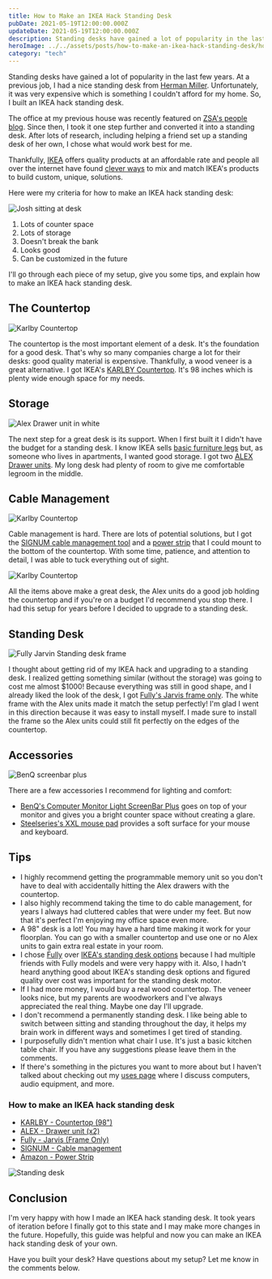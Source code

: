 ```yaml
---
title: How to Make an IKEA Hack Standing Desk
pubDate: 2021-05-19T12:00:00.000Z
updateDate: 2021-05-19T12:00:00.000Z
description: Standing desks have gained a lot of popularity in the last few years. At a previous job, I had a nice standing desk from
heroImage: ../../assets/posts/how-to-make-an-ikea-hack-standing-desk/how-to-make-an-ikea-hack-standing-desk-thumb.jpeg
category: "tech"
---
```


Standing desks have gained a lot of popularity in the last few years. At a previous job, I had a nice standing desk from [Herman Miller](https://www.hermanmiller.com). Unfortunately, it was very expensive which is something I couldn't afford for my home. So, I built an IKEA hack standing desk.

The office at my previous house was recently featured on [ZSA's people blog](https://people.zsa.io/josh-medeski/). Since then, I took it one step further and converted it into a standing desk. After lots of research, including helping a friend set up a standing desk of her own, I chose what would work best for me.

Thankfully, [IKEA](https://www.ikea.com/) offers quality products at an affordable rate and people all over the internet have found [clever ways](https://www.ikeahackers.net) to mix and match IKEA's products to build custom, unique, solutions.

Here were my criteria for how to make an IKEA hack standing desk:


<Image
  src={joshSittingAtDesk}
  alt="Josh sitting at desk"
  class="rounded-xl sm:float-right sm:mb-2 sm:ml-2 sm:mt-0"
  width={300}
  height={225}
/>

1. Lots of counter space
2. Lots of storage
3. Doesn't break the bank
4. Looks good
5. Can be customized in the future

I'll go through each piece of my setup, give you some tips, and explain how to make an IKEA hack standing desk.

## The Countertop


<Image
  src={countertop}
  alt="Karlby Countertop"
  class="sm:float-left sm:mb-16 sm:mr-4 sm:mt-0"
  width={240}
  height={132}
/>

The countertop is the most important element of a desk. It's the foundation for a good desk. That's why so many companies charge a lot for their desks: good quality material is expensive. Thankfully, a wood veneer is a great alternative. I got IKEA's [KARLBY Countertop](https://www.ikea.com/us/en/p/karlby-countertop-walnut-veneer-70335212/). It's 98 inches which is plenty wide enough space for my needs.

## Storage


<Image
  src={alexDrawe}
  alt="Alex Drawer unit in white"
  class="rounded-xl sm:float-right sm:mb-2 sm:ml-2 sm:mt-0"
  width={137}
  height={200}
/>

The next step for a great desk is its support. When I first built it I didn't have the budget for a standing desk. I know IKEA sells [basic furniture legs](https://www.ikea.com/us/en/p/torsklint-leg-light-gray-90365458/) but, as someone who lives in apartments, I wanted good storage. I got two [ALEX Drawer units](https://www.ikea.com/us/en/p/alex-drawer-unit-white-00473546/). My long desk had plenty of room to give me comfortable legroom in the middle.

## Cable Management

<Image
  src="../../assets/posts/how-to-make-an-ikea-hack-standing-desk/signum-cable-management-horizontal.jpg"
  alt="Karlby Countertop"
  class="rounded-xl sm:float-right sm:mb-2 sm:ml-2 sm:mt-0"
  width={200}
  height={65}
/>

Cable management is hard. There are lots of potential solutions, but I got the [SIGNUM cable management tool](https://www.ikea.com/us/en/p/signum-cable-management-horizontal-silver-color-30200253/) and a [power strip](https://www.amazon.com/dp/B08FCDWYJ1/) that I could mount to the bottom of the countertop. With some time, patience, and attention to detail, I was able to tuck everything out of sight.

<Image
  src="../../assets/posts/how-to-make-an-ikea-hack-standing-desk/cable-management-example.jpg"
  alt="Karlby Countertop"
  width={820}
  height={349}
/>

All the items above make a great desk, the Alex units do a good job holding the countertop and if you're on a budget I'd recommend you stop there. I had this setup for years before I decided to upgrade to a standing desk.

## Standing Desk


<Image
  src={frameOnly}
  alt="Fully Jarvin Standing desk frame"
  class="h-auto w-[200px] rounded-xl sm:float-right sm:mb-2 sm:ml-2 sm:mt-0"
  width={400}
  height={400}
/>

I thought about getting rid of my IKEA hack and upgrading to a standing desk. I realized getting something similar (without the storage) was going to cost me almost $1000! Because everything was still in good shape, and I already liked the look of the desk, I got [Fully's Jarvis frame only](https://www.fully.com/jarvis-frame-only.html). The white frame with the Alex units made it match the setup perfectly! I'm glad I went in this direction because it was easy to install myself. I made sure to install the frame so the Alex units could still fit perfectly on the edges of the countertop.

## Accessories


<Image
  src={screenbar}
  alt="BenQ screenbar plus"
  class="rounded-xl sm:float-right sm:mb-2 sm:ml-2 sm:mt-0"
  width={140}
  height={200}
/>

There are a few accessories I recommend for lighting and comfort:

- [BenQ's Computer Monitor Light ScreenBar Plus](https://www.benq.com/en-us/lamps/computer-desklamp/screenbar-plus.html) goes on top of your monitor and gives you a bright counter space without creating a glare.
- [Steelseries's XXL mouse pad](https://steelseries.com/gaming-mousepads/qck-heavy-series?size=xxl) provides a soft surface for your mouse and keyboard.

## Tips

- I highly recommend getting the programmable memory unit so you don't have to deal with accidentally hitting the Alex drawers with the countertop.
- I also highly recommend taking the time to do cable management, for years I always had cluttered cables that were under my feet. But now that it's perfect I'm enjoying my office space even more.
- A 98" desk is a lot! You may have a hard time making it work for your floorplan. You can go with a smaller countertop and use one or no Alex units to gain extra real estate in your room.
- I chose [Fully](https://www.fully.com) over [IKEA's standing desk options](https://www.ikea.com/us/en/search/products/?q=standing%20desk) because I had multiple friends with Fully models and were very happy with it. Also, I hadn't heard anything good about IKEA's standing desk options and figured quality over cost was important for the standing desk motor.
- If I had more money, I would buy a real wood countertop. The veneer looks nice, but my parents are woodworkers and I've always appreciated the real thing. Maybe one day I'll upgrade.
- I don't recommend a permanently standing desk. I like being able to switch between sitting and standing throughout the day, it helps my brain work in different ways and sometimes I get tired of standing.
- I purposefully didn't mention what chair I use. It's just a basic kitchen table chair. If you have any suggestions please leave them in the comments.
- If there's something in the pictures you want to more about but I haven't talked about checking out my [uses page](/uses) where I discuss computers, audio equipment, and more.

### How to make an IKEA hack standing desk

- [KARLBY - Countertop (98")](https://www.ikea.com/us/en/p/karlby-countertop-walnut-veneer-70335212/)
- [ALEX - Drawer unit (x2)](https://www.ikea.com/us/en/p/alex-drawer-unit-white-00473546/)
- [Fully - Jarvis (Frame Only)](https://www.fully.com/jarvis-frame-only.html)
- [SIGNUM - Cable management](https://www.ikea.com/us/en/p/signum-cable-management-horizontal-silver-color-30200253/)
- [Amazon - Power Strip](https://www.amazon.com/dp/B08FCDWYJ1/)

<Image
  src="../../assets/posts/how-to-make-an-ikea-hack-standing-desk/ikea-hack-standing-desk-sitting.jpg"
  alt="Standing desk"
  class="m-0 rounded-xl"
  width={400}
  height={298}
/>

## Conclusion

I'm very happy with how I made an IKEA hack standing desk. It took years of iteration before I finally got to this state and I may make more changes in the future. Hopefully, this guide was helpful and now you can make an IKEA hack standing desk of your own.

Have you built your desk? Have questions about my setup? Let me know in the comments below.
